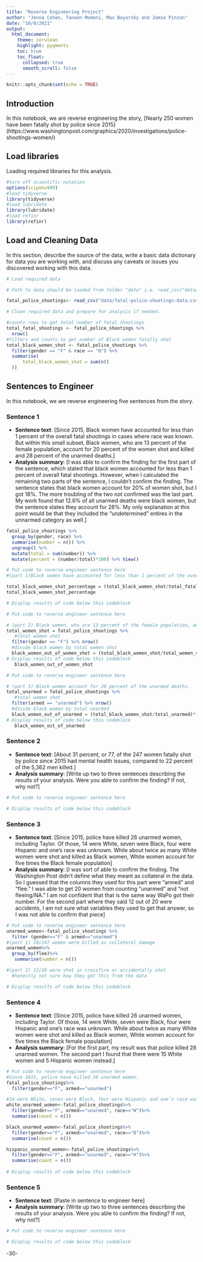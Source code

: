 ```yaml
---
title: "Reverse Engineering Project"
author: "Jenna Cohen, Taneen Momeni, Max Boyarsky and Jamie Pinzon"
date: "10/9/2021"
output:
  html_document:
    theme: cerulean
    highlight: pygments
    toc: true
    toc_float:
      collapsed: true
      smooth_scroll: false
---
```


```r
knitr::opts_chunk$set(echo = TRUE)
```

## Introduction 

In this notebook, we are reverse engineering the story, [Nearly 250 women have been fatally shot by police since 2015] (https://www.washingtonpost.com/graphics/2020/investigations/police-shootings-women/)

## Load libraries

Loading required libraries for this analysis.

```r
#turn off scientific notation
options(scipen=999)
#load tidyverse
library(tidyverse)
#load lubridate 
library(lubridate)
#load refinr
library(refinr)


```

## Load and Cleaning Data

In this section, describe the source of the data, write a basic data dictionary for data you are working with, and discuss any caveats or issues you discovered working with this data. 

```r
# Load required data

# Path to data should be loaded from folder "data" i.e. read_csv("data/name_of_data.csv")

fatal_police_shootings<- read_csv("data/fatal-police-shootings-data.csv")

# Clean required data and prepare for analysis if needed. 

#counts rows to get total number of fatal shootings
total_fatal_shootings <- fatal_police_shootings %>% 
  nrow()
#filters and counts to get number of Black women fatally shot
total_black_women_shot <- fatal_police_shootings %>% 
  filter(gender == "F" & race == "B") %>% 
  summarise(
      total_black_women_shot = sum(n()
  ))

```

## Sentences to Engineer
In this notebook, we are reverse engineering five sentences from the story.

### Sentence 1

* **Sentence text**: [Since 2015, Black women have accounted for less than 1 percent of the overall fatal shootings in cases where race was known. But within this small subset, Black women, who are 13 percent of the female population, account for 20 percent of the women shot and killed and 28 percent of the unarmed deaths.]
* **Analysis summary**: [I was able to confirm the finding for the first part of the sentence, which stated that black women accounted for less than 1 percent of overall fatal shootings. However, when I calculated the remaining two parts of the sentence, I couldn't confirm the finding. The sentence states that black women account for 20% of women shot, but I got 18%. The more troubling of the two not confirmed was the last part. My work found that 12.6% of all unarmed deaths were black women, but the sentence states they account for 28%. My only explanation at this point would be that they included the "undetermined" entires in the unnarmed category as well.
]

```r
fatal_police_shootings %>% 
  group_by(gender, race) %>% 
  summarise(number = n()) %>% 
  ungroup() %>% 
  mutate(total = sum(number)) %>% 
  mutate(percent = (number/total)*100) %>% View()
```

```r
# Put code to reverse engineer sentence here
#(part 1)Black women have accounted for less than 1 percent of the overall fatal shootings

total_black_women_shot_percentage = (total_black_women_shot/total_fatal_shootings)*100
total_black_women_shot_percentage

# Display results of code below this codeblock
```

```r
# Put code to reverse engineer sentence here

# (part 2) Black women, who are 13 percent of the female population, account for 20 percent of the women shot
total_women_shot = fatal_police_shootings %>% 
   #total women shot
  filter(gender == "F") %>% nrow()
  #divide black women by total women shot
  black_women_out_of_women_shot = (total_black_women_shot/total_women_shot)*100
# Display results of code below this codeblock
   black_women_out_of_women_shot
```

```r
# Put code to reverse engineer sentence here

# (part 3) Black women account for 28 percent of the unarmed deaths.
total_unarmed = fatal_police_shootings %>% 
   #total women shot
  filter(armed == "unarmed") %>% nrow()
  #divide black women by total unarmed
  black_women_out_of_unarmed = (total_black_women_shot/total_unarmed)*100
# Display results of code below this codeblock
   black_women_out_of_unarmed 

```

### Sentence 2

* **Sentence text**: [About 31 percent, or 77, of the 247 women fatally shot by police since 2015 had mental health issues, compared to 22 percent of the 5,362 men killed.]
* **Analysis summary**: [Write up two to three sentences describing the results of your analysis.  Were you able to confirm the finding? If not, why not?]

```r
# Put code to reverse engineer sentence here

# Display results of code below this codeblock

```

### Sentence 3

* **Sentence text**: [Since 2015, police have killed 26 unarmed women, including Taylor. Of those, 14 were White, seven were Black, four were Hispanic and one’s race was unknown. While about twice as many White women were shot and killed as Black women, White women account for five times the Black female population]
* **Analysis summary**: [I was sort of able to confirm the finding. The Washington Post didn't define what they meant as collateral in the data. So I guessed that the columns they used for this part were “armed” and “flee.” I was able to get 20 women from counting “unarmed” and “not fleeing/NA.” I am not confident that that is the same way WaPo got their number.
For the second part where they said 12 out of 20 were accidents, I am not sure what variables they used to get that answer, so I was not able to confirm that piece]

```r
# Put code to reverse engineer sentence here
unarmed_women<-fatal_police_shootings %>% 
  filter (gender=="F" & armed=="unarmed")
#(part 1) 20/247 women were killed as collateral damage
unarmed_women%>%
  group_by(flee)%>%
   summarise(number = n()) 

#(part 2) 12/20 were shot in crossfire or accidentally shot
  #honestly not sure how they got this from the data

# Display results of code below this codeblock

```

### Sentence 4

* **Sentence text**: [Since 2015, police have killed 26 unarmed women, including Taylor. Of those, 14 were White, seven were Black, four were Hispanic and one’s race was unknown. While about twice as many White women were shot and killed as Black women, White women account for five times the Black female population]
* **Analysis summary**: [For the first part, my result was that police killed 28 unarmed women. The second part I found that there were 15 White women and 5 Hispanic women instead.]

```r
# Put code to reverse engineer sentence here
#Since 2015, police have killed 26 unarmed women.
fatal_police_shootings%>%
  filter(gender=="F", armed=="unarmed")

#14 were White, seven were Black, four were Hispanic and one’s race was unknown
white_unarmed_women<-fatal_police_shootings%>%
  filter(gender=="F", armed=="unarmed", race=="W")%>%
  summarise(count = n())

black_unarmed_women<-fatal_police_shootings%>%
  filter(gender=="F", armed=="unarmed", race=="B")%>%
  summarise(count = n())

hispanic_unarmed_women<-fatal_police_shootings%>%
  filter(gender=="F", armed=="unarmed", race=="H")%>%
  summarise(count = n())
  
# Display results of code below this codeblock

```

### Sentence 5

* **Sentence text**: [Paste in sentence to engineer here]
* **Analysis summary**: [Write up two to three sentences describing the results of your analysis.  Were you able to confirm the finding? If not, why not?]

```r
# Put code to reverse engineer sentence here

# Display results of code below this codeblock

```

-30-